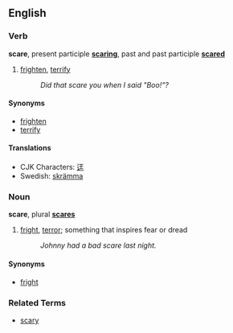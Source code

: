 ==English==
===Verb===
'''scare''', present participle '''[[scaring]]''', past and past participle '''[[scared]]'''

# [[frighten]], [[terrify]]
#: ''Did that scare you when I said "Boo!"?''

====Synonyms====
*[[frighten]]
*[[terrify]]

====Translations====
*CJK Characters: [[迋]]
*Swedish: [[skrämma]]

===Noun===
'''scare''', plural '''[[scares]]'''

# [[fright]], [[terror]]; something that inspires fear or dread
#: ''Johnny had a bad scare last night.''

====Synonyms====
*[[fright]]

===Related Terms===
*[[scary]]